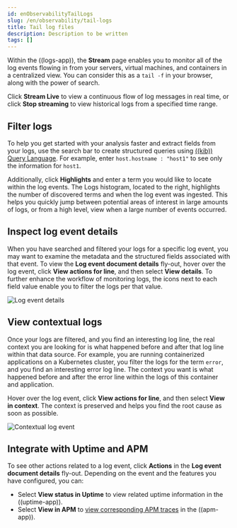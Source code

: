 ```yaml
---
id: enObservabilityTailLogs
slug: /en/observability/tail-logs
title: Tail log files
description: Description to be written
tags: []
---
```


<div id="tail-logs"></div>

Within the ((logs-app)), the **Stream** page enables you to monitor all of the log events flowing in from your
servers, virtual machines, and containers in a centralized view. You can consider this as a `tail -f` in your browser,
along with the power of search.

Click **Stream Live** to view a continuous flow of log messages in real time, or
click **Stop streaming** to view historical logs from a specified time range.

<div id="filter-logs"></div>

## Filter logs

To help you get started with your analysis faster and extract fields from your logs, use the search bar
to create structured queries using [((kib)) Query Language](((kibana-ref))/kuery-query.html).
For example, enter `host.hostname : "host1"` to see only the information for `host1`.

Additionally, click **Highlights** and enter a term you would like to locate within the log events. The Logs
histogram, located to the right, highlights the number of discovered terms and when the log event was ingested.
This helps you quickly jump between potential areas of interest in large amounts of logs, or from a high level,
view when a large number of events occurred.

<div id="inspect-log-event"></div>

## Inspect log event details

When you have searched and filtered your logs for a specific log event, you may want to examine the
metadata and the structured fields associated with that event. To view the **Log event document details** fly-out,
hover over the log event, click **View actions for line**, and then select **View details**. To further enhance
the workflow of monitoring logs, the icons next to each field value enable you to filter the logs per that value.

![Log event details](images/log-event-details.png)

<div id="view-contextual-logs"></div>

## View contextual logs

Once your logs are filtered, and you find an interesting log line, the real context you are looking for is
what happened before and after that log line within that data source. For example, you are running
containerized applications on a Kubernetes cluster, you filter the logs for the term `error`, and you find an
interesting error log line. The context you want is what happened before and after the error line within the
logs of this container and application.

Hover over the log event, click **View actions for line**, and then select **View in context**. The context is
preserved and helps you find the root cause as soon as possible.

![Contextual log event](images/contextual-logs.png)

<div id="uptime-apm-integration"></div>

## Integrate with Uptime and APM

To see other actions related to a log event, click **Actions** in the **Log event document details** fly-out.
Depending on the event and the features you have configured, you can:

* Select **View status in Uptime** to <DocLink id="enObservabilityViewMonitorStatus">view related uptime information</DocLink> in the ((uptime-app)).
* Select **View in APM** to [view corresponding APM traces](((kibana-ref))/traces.html) in the ((apm-app)).

